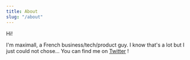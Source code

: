 ```yaml
---
title: About
slug: "/about"
---
```


Hi!

I'm maximall, a French business/tech/product guy. I know that's a lot but I just could not chose... You can find me on [Twitter](https://www.twitter.com/_maximall) !
